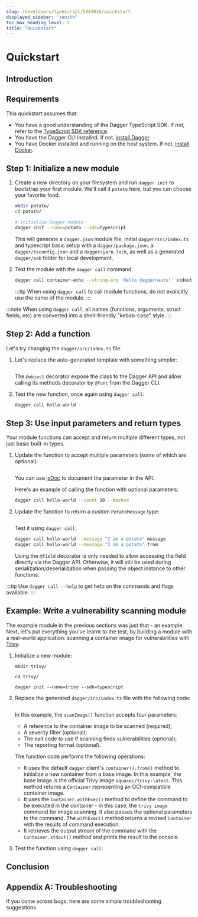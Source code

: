 ```yaml
---
slug: /developers/typescript/5063016/quickstart
displayed_sidebar: "zenith"
toc_max_heading_level: 2
title: "Quickstart"
---
```



# Quickstart

<PartialExperimentalDocs />

## Introduction

<PartialDeveloperQuickstartIntroduction />

## Requirements

This quickstart assumes that:

- You have a good understanding of the Dagger TypeScript SDK. If not, refer to the [TypeScript SDK reference](../reference/modules).
- You have the Dagger CLI installed. If not, [install Dagger](../../329058-install.mdx).
- You have Docker installed and running on the host system. If not, [install Docker](https://docs.docker.com/engine/install/).

## Step 1: Initialize a new module

1. Create a new directory on your filesystem and run `dagger init` to bootstrap your first module. We'll call it `potato` here, but you can choose your favorite food.

    ```sh
    mkdir potato/
    cd potato/

    # initialize Dagger module
    dagger init --name=potato --sdk=typescript
    ```

    This will generate a `dagger.json` module file, initial `dagger/src/index.ts` and typescript basic setup with a `dagger/package.json`, a `dagger/tsconfig.json` and a `dagger/yarn.lock`, as well as a generated `dagger/sdk` folder for local development.

2. Test the module with the `dagger call` command:

    ```sh
    dagger call container-echo --string-arg 'Hello daggernauts!' stdout
    ```

    :::tip
    When using `dagger call` to call module functions, do not explicitly use the name of the module.
    :::

:::note
When using `dagger call`, all names (functions, arguments, struct fields, etc) are converted into a shell-friendly "kebab-case" style.
:::

## Step 2: Add a function

Let's try changing the `dagger/src/index.ts` file.

1. Let's replace the auto-generated template with something simpler:

    ```typescript file=./snippets/quickstart/step2/index.ts
    ```

    The `@object` decorator expose the class to the Dagger API and allow calling its methods decorator by `@func` from the Dagger CLI.

2. Test the new function, once again using `dagger call`:

    ```sh
    dagger call hello-world
    ```

## Step 3: Use input parameters and return types

Your module functions can accept and return multiple different types, not just basic built-in types.

1. Update the function to accept multiple parameters (some of which are optional):

    ```typescript file=./snippets/quickstart/step3a/index.ts
    ```

    You can use [jsDoc](https://jsdoc.app/) to document the parameter in the API.

    Here's an example of calling the function with optional parameters:

    ```sh
    dagger call hello-world --count 10 --mashed
    ```

2. Update the function to return a custom `PotatoMessage` type:

    ```typescript file=./snippets/quickstart/step3b/index.ts
    ```

    Test it using `dagger call`:

    ```sh
    dagger call hello-world --message "I am a potato" message
    dagger call hello-world --message "I am a potato" from
    ```

    Using the `@field` decorator is only needed to allow accessing the field directly via the Dagger API. Otherwise, it will still be used during serialization/deserialization when passing the object instance to other functions.

:::tip
Use `dagger call --help` to get help on the commands and flags available.
:::

## Example: Write a vulnerability scanning module

The example module in the previous sections was just that - an example. Next, let's put everything you've learnt to the test, by building a module with a real-world application: scanning a container image for vulnerabilities with [Trivy](https://trivy.dev/).

1. Initialize a new module:

    ```shell
    mkdir trivy/

    cd trivy/

    dagger init --name=trivy --sdk=typescript
    ```

2. Replace the generated `dagger/src/index.ts` file with the following code:

    ```typescript file=./snippets/quickstart/trivy/index.ts
    ```

    In this example, the `scanImage()` function accepts four parameters:
      - A reference to the container image to be scanned (required);
      - A severity filter (optional);
      - The exit code to use if scanning finds vulnerabilities (optional);
      - The reporting format (optional).

    The function code performs the following operations:
      - It uses the default `dagger` client's `container().from()` method to initialize a new container from a base image. In this example, the base image is the official Trivy image `aquasec/trivy:latest`. This method returns a `Container` representing an OCI-compatible container image.
      - It uses the `Container.withExec()` method to define the command to be executed in the container - in this case, the `trivy image` command for image scanning. It also passes the optional parameters to the command. The `withExec()` method returns a revised `Container` with the results of command execution.
      - It retrieves the output stream of the command with the `Container.stdout()` method and prints the result to the console.

3. Test the function using `dagger call`:

    <PartialDeveloperQuickstartTrivyTest />

## Conclusion

<PartialDeveloperQuickstartConclusion />

## Appendix A: Troubleshooting

If you come across bugs, here are some simple troubleshooting suggestions.

<PartialDeveloperTroubleshooting />
